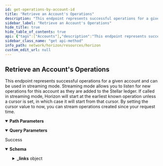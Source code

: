 ```yaml
---
id: get-operations-by-account-id
title: "Retrieve an Account's Operations"
description: "This endpoint represents successful operations for a given account and can be used in streaming mode. Streaming mode allows you to listen for new operations for this account as they are added to the Stellar ledger. If called in streaming mode, Horizon will start at the earliest known operation unless a cursor is set, in which case it will start from that cursor. By setting the cursor value to now, you can stream operations created since your request time."
sidebar_label: "Retrieve an Account's Operations"
hide_title: true
hide_table_of_contents: true
api: {"tags":["Accounts"],"description":"This endpoint represents successful operations for a given account and can be used in streaming mode. Streaming mode allows you to listen for new operations for this account as they are added to the Stellar ledger. If called in streaming mode, Horizon will start at the earliest known operation unless a cursor is set, in which case it will start from that cursor. By setting the cursor value to now, you can stream operations created since your request time.","operationId":"GetOperationsByAccountId","parameters":[{"name":"account_id","in":"path","required":true,"description":"This account’s public key encoded in a base32 string representation.","schema":{"type":"string","example":"GDMQQNJM4UL7QIA66P7R2PZHMQINWZBM77BEBMHLFXD5JEUAHGJ7R4JZ"}},{"name":"cursor","in":"query","required":false,"description":"A number that points to a specific location in a collection of responses and is pulled from the paging_token value of a record.","schema":{"type":"integer","example":6606617478959105}},{"name":"order","in":"query","required":false,"description":"A designation of the order in which records should appear. Options include asc (ascending) or desc (descending). If this argument isn’t set, it defaults to asc.","schema":{"type":"string","enum":["asc","desc"]}},{"name":"limit","in":"query","required":false,"description":"The maximum number of records returned. The limit can range from 1 to 200 - an upper limit that is hardcoded in Horizon for performance reasons. If this argument isn’t designated, it defaults to 10.","schema":{"type":"integer","example":10}},{"name":"include_failed","in":"query","required":false,"description":"Set to true to include failed operations in results. Options include true and false.","schema":{"type":"boolean","enum":[true,false]}},{"name":"join","in":"query","required":false,"description":"Set to transactions to include the transactions which created each of the operations in the response."}],"x-supports-streaming":true,"responses":{"200":{"description":"Success","content":{"application/json":{"schema":{"allOf":[{"type":"object","properties":{"_links":{"type":"object","properties":{"self":{"type":"object","properties":{"href":{"type":"string","format":"link"},"templated":{"type":"boolean"}},"required":["href"],"title":"link"},"next":{"type":"object","properties":{"href":{"type":"string","format":"link"},"templated":{"type":"boolean"}},"required":["href"],"title":"link"},"prev":{"type":"object","properties":{"href":{"type":"string","format":"link"},"templated":{"type":"boolean"}},"required":["href"],"title":"link"}}}},"title":"Links"},{"oneOf":[{"type":"object","properties":{"_links":{"type":"object","properties":{"self":{"type":"object","properties":{"href":{"type":"string","format":"link"},"templated":{"type":"boolean"}},"required":["href"],"title":"link"},"transaction":{"type":"object","properties":{"href":{"type":"string","format":"link"},"templated":{"type":"boolean"}},"required":["href"],"title":"link"},"effects":{"type":"object","properties":{"href":{"type":"string","format":"link"},"templated":{"type":"boolean"}},"required":["href"],"title":"link"},"succeeds":{"type":"object","properties":{"href":{"type":"string","format":"link"},"templated":{"type":"boolean"}},"required":["href"],"title":"link"},"precedes":{"type":"object","properties":{"href":{"type":"string","format":"link"},"templated":{"type":"boolean"}},"required":["href"],"title":"link"}},"required":["self","transaction","effects","succeeds","precedes"]},"id":{"type":"string","title":"id"},"paging_token":{"type":"string"},"transaction_successful":{"type":"boolean"},"source_account":{"type":"string","pattern":"G[A-Z0-9]{55}","title":"address"},"type":{"type":"string","example":"create_account"},"type_i":{"type":"number","example":0},"created_at":{"type":"string"},"transaction_hash":{"type":"string"},"starting_balance":{"type":"string"},"funder":{"type":"string","pattern":"G[A-Z0-9]{55}","title":"address"},"account":{"type":"string","pattern":"G[A-Z0-9]{55}","title":"address"}},"required":["id","paging_token","transaction_successful","source_account","type","type_i","created_at","transaction_hash","starting_balance","funder","account"],"title":"CreateAccount"},{"type":"object","properties":{"_embedded":{"type":"object","properties":{"records":{"type":"array","items":{"type":"object","properties":{"_links":{"type":"object","properties":{"self":{"type":"object","properties":{"href":{"type":"string","format":"link"},"templated":{"type":"boolean"}},"required":["href"],"title":"link"},"transaction":{"type":"object","properties":{"href":{"type":"string","format":"link"},"templated":{"type":"boolean"}},"required":["href"],"title":"link"},"effects":{"type":"object","properties":{"href":{"type":"string","format":"link"},"templated":{"type":"boolean"}},"required":["href"],"title":"link"},"succeeds":{"type":"object","properties":{"href":{"type":"string","format":"link"},"templated":{"type":"boolean"}},"required":["href"],"title":"link"},"precedes":{"type":"object","properties":{"href":{"type":"string","format":"link"},"templated":{"type":"boolean"}},"required":["href"],"title":"link"}},"required":["self","transaction","effects","succeeds","precedes"]},"id":{"type":"string","title":"id"},"paging_token":{"type":"string"},"transaction_successful":{"type":"boolean"},"source_account":{"type":"string","pattern":"G[A-Z0-9]{55}","title":"address"},"type":{"type":"string","example":"payment"},"type_i":{"type":"string"},"created_at":{"type":"string"},"transaction_hash":{"type":"string"},"asset_type":{"type":"string"},"asset_code":{"enum":["native","credit_alphanum4","credit_alphanum12"]},"asset_issuer":{"type":"string","pattern":"G[A-Z0-9]{55}","title":"address"},"from":{"type":"string","pattern":"G[A-Z0-9]{55}","title":"address"},"to":{"type":"string","pattern":"G[A-Z0-9]{55}","title":"address"},"amount":{"type":"string"}},"required":["id","paging_token","transaction_successful","source_account","type","type_i","created_at","transaction_hash","asset_type","from","to","amount"]}}}}},"title":"Payment"},{"type":"object","properties":{"_links":{"type":"object","properties":{"self":{"type":"object","properties":{"href":{"type":"string","format":"link"},"templated":{"type":"boolean"}},"required":["href"],"title":"link"},"transaction":{"type":"object","properties":{"href":{"type":"string","format":"link"},"templated":{"type":"boolean"}},"required":["href"],"title":"link"},"effects":{"type":"object","properties":{"href":{"type":"string","format":"link"},"templated":{"type":"boolean"}},"required":["href"],"title":"link"},"succeeds":{"type":"object","properties":{"href":{"type":"string","format":"link"},"templated":{"type":"boolean"}},"required":["href"],"title":"link"},"precedes":{"type":"object","properties":{"href":{"type":"string","format":"link"},"templated":{"type":"boolean"}},"required":["href"],"title":"link"}},"required":["self","transaction","effects","succeeds","precedes"]},"id":{"type":"string","title":"id"},"paging_token":{"type":"string"},"transaction_successful":{"type":"boolean"},"source_account":{"type":"string","pattern":"G[A-Z0-9]{55}","title":"address"},"type":{"type":"string","example":"path_payment_strict_receive"},"type_i":{"type":"number","example":2},"created_at":{"type":"string"},"transaction_hash":{"type":"string"},"asset_type":{"type":"string","enum":["native","credit_alphanum4","credit_alphanum12"]},"asset_code":{"type":"string"},"asset_issuer":{"type":"string","pattern":"G[A-Z0-9]{55}","title":"address"},"from":{"type":"string","pattern":"G[A-Z0-9]{55}","title":"address"},"to":{"type":"string","pattern":"G[A-Z0-9]{55}","title":"address"},"amount":{"type":"string"},"path":{"type":"array","items":{"type":"object","properties":{"asset_type":{"type":"string","enum":["native","credit_alphanum4","credit_alphanum12"]},"asset_code":{"type":"string"},"asset_issuer":{"type":"string","pattern":"G[A-Z0-9]{55}","title":"address"}}}},"source_amount":{"type":"string"},"destination_min":{"type":"string"},"source_asset_type":{"type":"string"},"source_asset_code":{"type":"string"},"source_asset_issuer":{"type":"string","pattern":"G[A-Z0-9]{55}","title":"address"}},"required":["id","paging_token","transaction_successful","source_account","type","type_i","created_at","transaction_hash","from","to","amount","path","source_amount","destination_min"],"title":"PathPaymentStrictReceive"},{"type":"object","properties":{"_links":{"type":"object","properties":{"self":{"type":"object","properties":{"href":{"type":"string","format":"link"},"templated":{"type":"boolean"}},"required":["href"],"title":"link"},"transaction":{"type":"object","properties":{"href":{"type":"string","format":"link"},"templated":{"type":"boolean"}},"required":["href"],"title":"link"},"effects":{"type":"object","properties":{"href":{"type":"string","format":"link"},"templated":{"type":"boolean"}},"required":["href"],"title":"link"},"succeeds":{"type":"object","properties":{"href":{"type":"string","format":"link"},"templated":{"type":"boolean"}},"required":["href"],"title":"link"},"precedes":{"type":"object","properties":{"href":{"type":"string","format":"link"},"templated":{"type":"boolean"}},"required":["href"],"title":"link"}},"required":["self","transaction","effects","succeeds","precedes"]},"id":{"type":"string","title":"id"},"paging_token":{"type":"string"},"transaction_successful":{"type":"boolean"},"source_account":{"type":"string","pattern":"G[A-Z0-9]{55}","title":"address"},"type":{"type":"string","example":"path_payment_strict_send"},"type_i":{"type":"number","example":13},"created_at":{"type":"string"},"transaction_hash":{"type":"string"},"asset_type":{"type":"string","enum":["native","credit_alphanum4","credit_alphanum12"]},"asset_code":{"type":"string"},"asset_issuer":{"type":"string","pattern":"G[A-Z0-9]{55}","title":"address"},"from":{"type":"string","pattern":"G[A-Z0-9]{55}","title":"address"},"to":{"type":"string","pattern":"G[A-Z0-9]{55}","title":"address"},"amount":{"type":"string"},"path":{"type":"array","items":{"type":"object","properties":{"asset_type":{"type":"string","enum":["native","credit_alphanum4","credit_alphanum12"]},"asset_code":{"type":"string"},"asset_issuer":{"type":"string","pattern":"G[A-Z0-9]{55}","title":"address"}}}},"source_amount":{"type":"string"},"source_max":{"type":"string"},"source_asset_type":{"type":"string"},"source_asset_code":{"type":"string"},"source_asset_issuer":{"type":"string","pattern":"G[A-Z0-9]{55}","title":"address"}},"required":["id","paging_token","transaction_successful","source_account","type","type_i","created_at","transaction_hash","from","to","amount","path","source_amount","source_asset_type"],"title":"PathPaymentStrictSend"},{"type":"object","properties":{"_links":{"type":"object","properties":{"self":{"type":"object","properties":{"href":{"type":"string","format":"link"},"templated":{"type":"boolean"}},"required":["href"],"title":"link"},"transaction":{"type":"object","properties":{"href":{"type":"string","format":"link"},"templated":{"type":"boolean"}},"required":["href"],"title":"link"},"effects":{"type":"object","properties":{"href":{"type":"string","format":"link"},"templated":{"type":"boolean"}},"required":["href"],"title":"link"},"succeeds":{"type":"object","properties":{"href":{"type":"string","format":"link"},"templated":{"type":"boolean"}},"required":["href"],"title":"link"},"precedes":{"type":"object","properties":{"href":{"type":"string","format":"link"},"templated":{"type":"boolean"}},"required":["href"],"title":"link"}},"required":["self","transaction","effects","succeeds","precedes"]},"id":{"type":"string","title":"id"},"paging_token":{"type":"string"},"transaction_successful":{"type":"boolean"},"source_account":{"type":"string","pattern":"G[A-Z0-9]{55}","title":"address"},"type":{"type":"string","example":"account_merge"},"type_i":{"type":"number","example":8},"created_at":{"type":"string"},"transaction_hash":{"type":"string"},"account":{"type":"string","pattern":"G[A-Z0-9]{55}","title":"address"},"into":{"type":"string","pattern":"G[A-Z0-9]{55}","title":"address"}},"required":["id","paging_token","transaction_successful","source_account","type","type_i","created_at","transaction_hash","account","into"],"title":"AccountMerge"}]}]},"examples":{"RetrieveAnAccountsOperations":{"value":{"_links":{"self":{"href":"https://horizon.stellar.org/accounts/GAYOLLLUIZE4DZMBB2ZBKGBUBZLIOYU6XFLW37GBP2VZD3ABNXCW4BVA/operations?cursor=&limit=10&order=asc"},"next":{"href":"https://horizon.stellar.org/accounts/GAYOLLLUIZE4DZMBB2ZBKGBUBZLIOYU6XFLW37GBP2VZD3ABNXCW4BVA/operations?cursor=120194466505179137&limit=10&order=asc"},"prev":{"href":"https://horizon.stellar.org/accounts/GAYOLLLUIZE4DZMBB2ZBKGBUBZLIOYU6XFLW37GBP2VZD3ABNXCW4BVA/operations?cursor=120192344791343105&limit=10&order=desc"}},"_embedded":{"records":[{"_links":{"self":{"href":"https://horizon.stellar.org/operations/120192344791343105"},"transaction":{"href":"https://horizon.stellar.org/transactions/ef0fe04ac3c7de7228ca2598886059868ad05c224a041e8b2d9ee2a8a9dd6894"},"effects":{"href":"https://horizon.stellar.org/operations/120192344791343105/effects"},"succeeds":{"href":"https://horizon.stellar.org/effects?order=desc&cursor=120192344791343105"},"precedes":{"href":"https://horizon.stellar.org/effects?order=asc&cursor=120192344791343105"}},"id":"120192344791343105","paging_token":"120192344791343105","transaction_successful":true,"source_account":"GBVFTZL5HIPT4PFQVTZVIWR77V7LWYCXU4CLYWWHHOEXB64XPG5LDMTU","type":"create_account","type_i":0,"created_at":"2020-01-29T19:43:59Z","transaction_hash":"ef0fe04ac3c7de7228ca2598886059868ad05c224a041e8b2d9ee2a8a9dd6894","starting_balance":"2.0000000","funder":"GBVFTZL5HIPT4PFQVTZVIWR77V7LWYCXU4CLYWWHHOEXB64XPG5LDMTU","account":"GAYOLLLUIZE4DZMBB2ZBKGBUBZLIOYU6XFLW37GBP2VZD3ABNXCW4BVA"},{"_links":{"self":{"href":"https://horizon.stellar.org/operations/120192370561220609"},"transaction":{"href":"https://horizon.stellar.org/transactions/c1cb850f413e4038c4120bd9badc07bb8ef85a46649a4d5c9c16e578a2d30589"},"effects":{"href":"https://horizon.stellar.org/operations/120192370561220609/effects"},"succeeds":{"href":"https://horizon.stellar.org/effects?order=desc&cursor=120192370561220609"},"precedes":{"href":"https://horizon.stellar.org/effects?order=asc&cursor=120192370561220609"}},"id":"120192370561220609","paging_token":"120192370561220609","transaction_successful":true,"source_account":"GBVFTZL5HIPT4PFQVTZVIWR77V7LWYCXU4CLYWWHHOEXB64XPG5LDMTU","type":"payment","type_i":1,"created_at":"2020-01-29T19:44:36Z","transaction_hash":"c1cb850f413e4038c4120bd9badc07bb8ef85a46649a4d5c9c16e578a2d30589","asset_type":"native","from":"GBVFTZL5HIPT4PFQVTZVIWR77V7LWYCXU4CLYWWHHOEXB64XPG5LDMTU","to":"GAYOLLLUIZE4DZMBB2ZBKGBUBZLIOYU6XFLW37GBP2VZD3ABNXCW4BVA","amount":"200.0000000"},{"_links":{"self":{"href":"https://horizon.stellar.org/operations/120192452165550081"},"transaction":{"href":"https://horizon.stellar.org/transactions/0e6bc30f2b2f50ca0ecedef5a527309c74964e7daa6018976cd2c686c5df4be3"},"effects":{"href":"https://horizon.stellar.org/operations/120192452165550081/effects"},"succeeds":{"href":"https://horizon.stellar.org/effects?order=desc&cursor=120192452165550081"},"precedes":{"href":"https://horizon.stellar.org/effects?order=asc&cursor=120192452165550081"}},"id":"120192452165550081","paging_token":"120192452165550081","transaction_successful":true,"source_account":"GAYOLLLUIZE4DZMBB2ZBKGBUBZLIOYU6XFLW37GBP2VZD3ABNXCW4BVA","type":"change_trust","type_i":6,"created_at":"2020-01-29T19:46:20Z","transaction_hash":"0e6bc30f2b2f50ca0ecedef5a527309c74964e7daa6018976cd2c686c5df4be3","asset_type":"credit_alphanum4","asset_code":"USD","asset_issuer":"GDUKMGUGDZQK6YHYA5Z6AY2G4XDSZPSZ3SW5UN3ARVMO6QSRDWP5YLEX","limit":"922337203685.4775807","trustee":"GDUKMGUGDZQK6YHYA5Z6AY2G4XDSZPSZ3SW5UN3ARVMO6QSRDWP5YLEX","trustor":"GAYOLLLUIZE4DZMBB2ZBKGBUBZLIOYU6XFLW37GBP2VZD3ABNXCW4BVA"},{"_links":{"self":{"href":"https://horizon.stellar.org/operations/120192477935251457"},"transaction":{"href":"https://horizon.stellar.org/transactions/ec4116595bdfa8c1039c40af425e497c91fcf387c2a2a0cfa1f3bf64733f1f23"},"effects":{"href":"https://horizon.stellar.org/operations/120192477935251457/effects"},"succeeds":{"href":"https://horizon.stellar.org/effects?order=desc&cursor=120192477935251457"},"precedes":{"href":"https://horizon.stellar.org/effects?order=asc&cursor=120192477935251457"}},"id":"120192477935251457","paging_token":"120192477935251457","transaction_successful":true,"source_account":"GAYOLLLUIZE4DZMBB2ZBKGBUBZLIOYU6XFLW37GBP2VZD3ABNXCW4BVA","type":"change_trust","type_i":6,"created_at":"2020-01-29T19:46:55Z","transaction_hash":"ec4116595bdfa8c1039c40af425e497c91fcf387c2a2a0cfa1f3bf64733f1f23","asset_type":"credit_alphanum4","asset_code":"NGNT","asset_issuer":"GAWODAROMJ33V5YDFY3NPYTHVYQG7MJXVJ2ND3AOGIHYRWINES6ACCPD","limit":"922337203685.4775807","trustee":"GAWODAROMJ33V5YDFY3NPYTHVYQG7MJXVJ2ND3AOGIHYRWINES6ACCPD","trustor":"GAYOLLLUIZE4DZMBB2ZBKGBUBZLIOYU6XFLW37GBP2VZD3ABNXCW4BVA"},{"_links":{"self":{"href":"https://horizon.stellar.org/operations/120192490820268033"},"transaction":{"href":"https://horizon.stellar.org/transactions/81f2b857cb47d7c63ca12e2ec3466f6f17b4990bf492ef752c9c6d2035ca11ff"},"effects":{"href":"https://horizon.stellar.org/operations/120192490820268033/effects"},"succeeds":{"href":"https://horizon.stellar.org/effects?order=desc&cursor=120192490820268033"},"precedes":{"href":"https://horizon.stellar.org/effects?order=asc&cursor=120192490820268033"}},"id":"120192490820268033","paging_token":"120192490820268033","transaction_successful":true,"source_account":"GAYOLLLUIZE4DZMBB2ZBKGBUBZLIOYU6XFLW37GBP2VZD3ABNXCW4BVA","type":"change_trust","type_i":6,"created_at":"2020-01-29T19:47:11Z","transaction_hash":"81f2b857cb47d7c63ca12e2ec3466f6f17b4990bf492ef752c9c6d2035ca11ff","asset_type":"credit_alphanum4","asset_code":"EURT","asset_issuer":"GAP5LETOV6YIE62YAM56STDANPRDO7ZFDBGSNHJQIYGGKSMOZAHOOS2S","limit":"922337203685.4775807","trustee":"GAP5LETOV6YIE62YAM56STDANPRDO7ZFDBGSNHJQIYGGKSMOZAHOOS2S","trustor":"GAYOLLLUIZE4DZMBB2ZBKGBUBZLIOYU6XFLW37GBP2VZD3ABNXCW4BVA"},{"_links":{"self":{"href":"https://horizon.stellar.org/operations/120192499410071553"},"transaction":{"href":"https://horizon.stellar.org/transactions/34b28df891c6a09968a2f0a6b410300b08b09c5f58cd12fe64fda59d29688f6e"},"effects":{"href":"https://horizon.stellar.org/operations/120192499410071553/effects"},"succeeds":{"href":"https://horizon.stellar.org/effects?order=desc&cursor=120192499410071553"},"precedes":{"href":"https://horizon.stellar.org/effects?order=asc&cursor=120192499410071553"}},"id":"120192499410071553","paging_token":"120192499410071553","transaction_successful":true,"source_account":"GAYOLLLUIZE4DZMBB2ZBKGBUBZLIOYU6XFLW37GBP2VZD3ABNXCW4BVA","type":"change_trust","type_i":6,"created_at":"2020-01-29T19:47:22Z","transaction_hash":"34b28df891c6a09968a2f0a6b410300b08b09c5f58cd12fe64fda59d29688f6e","asset_type":"credit_alphanum4","asset_code":"BB1","asset_issuer":"GD5J6HLF5666X4AZLTFTXLY46J5SW7EXRKBLEYPJP33S33MXZGV6CWFN","limit":"922337203685.4775807","trustee":"GD5J6HLF5666X4AZLTFTXLY46J5SW7EXRKBLEYPJP33S33MXZGV6CWFN","trustor":"GAYOLLLUIZE4DZMBB2ZBKGBUBZLIOYU6XFLW37GBP2VZD3ABNXCW4BVA"},{"_links":{"self":{"href":"https://horizon.stellar.org/operations/120192508000047105"},"transaction":{"href":"https://horizon.stellar.org/transactions/12a8e8f11a697ee06a092eb0700c2b713fe07d29ffab190988d5bb248caf1917"},"effects":{"href":"https://horizon.stellar.org/operations/120192508000047105/effects"},"succeeds":{"href":"https://horizon.stellar.org/effects?order=desc&cursor=120192508000047105"},"precedes":{"href":"https://horizon.stellar.org/effects?order=asc&cursor=120192508000047105"}},"id":"120192508000047105","paging_token":"120192508000047105","transaction_successful":true,"source_account":"GAYOLLLUIZE4DZMBB2ZBKGBUBZLIOYU6XFLW37GBP2VZD3ABNXCW4BVA","type":"change_trust","type_i":6,"created_at":"2020-01-29T19:47:33Z","transaction_hash":"12a8e8f11a697ee06a092eb0700c2b713fe07d29ffab190988d5bb248caf1917","asset_type":"credit_alphanum4","asset_code":"CNY","asset_issuer":"GAREELUB43IRHWEASCFBLKHURCGMHE5IF6XSE7EXDLACYHGRHM43RFOX","limit":"922337203685.4775807","trustee":"GAREELUB43IRHWEASCFBLKHURCGMHE5IF6XSE7EXDLACYHGRHM43RFOX","trustor":"GAYOLLLUIZE4DZMBB2ZBKGBUBZLIOYU6XFLW37GBP2VZD3ABNXCW4BVA"},{"_links":{"self":{"href":"https://horizon.stellar.org/operations/120192542359883777"},"transaction":{"href":"https://horizon.stellar.org/transactions/36b9c9aa3c4a22a1e8274f69b1bbfdd5764e55b80804a8d9c6b35c14e4147580"},"effects":{"href":"https://horizon.stellar.org/operations/120192542359883777/effects"},"succeeds":{"href":"https://horizon.stellar.org/effects?order=desc&cursor=120192542359883777"},"precedes":{"href":"https://horizon.stellar.org/effects?order=asc&cursor=120192542359883777"}},"id":"120192542359883777","paging_token":"120192542359883777","transaction_successful":true,"source_account":"GAYOLLLUIZE4DZMBB2ZBKGBUBZLIOYU6XFLW37GBP2VZD3ABNXCW4BVA","type":"manage_buy_offer","type_i":12,"created_at":"2020-01-29T19:48:16Z","transaction_hash":"36b9c9aa3c4a22a1e8274f69b1bbfdd5764e55b80804a8d9c6b35c14e4147580","amount":"3.0000000","price":"18.1088911","price_r":{"n":181088911,"d":10000000},"buying_asset_type":"credit_alphanum4","buying_asset_code":"EURT","buying_asset_issuer":"GAP5LETOV6YIE62YAM56STDANPRDO7ZFDBGSNHJQIYGGKSMOZAHOOS2S","selling_asset_type":"native","offer_id":"0"},{"_links":{"self":{"href":"https://horizon.stellar.org/operations/120192568129794049"},"transaction":{"href":"https://horizon.stellar.org/transactions/f0362887d2b9b853e7b464b174adfceb4c73ffb6a45e10b7cb3bff9cfa808340"},"effects":{"href":"https://horizon.stellar.org/operations/120192568129794049/effects"},"succeeds":{"href":"https://horizon.stellar.org/effects?order=desc&cursor=120192568129794049"},"precedes":{"href":"https://horizon.stellar.org/effects?order=asc&cursor=120192568129794049"}},"id":"120192568129794049","paging_token":"120192568129794049","transaction_successful":true,"source_account":"GAYOLLLUIZE4DZMBB2ZBKGBUBZLIOYU6XFLW37GBP2VZD3ABNXCW4BVA","type":"manage_buy_offer","type_i":12,"created_at":"2020-01-29T19:48:54Z","transaction_hash":"f0362887d2b9b853e7b464b174adfceb4c73ffb6a45e10b7cb3bff9cfa808340","amount":"200.0000000","price":"0.0459893","price_r":{"n":459893,"d":10000000},"buying_asset_type":"credit_alphanum4","buying_asset_code":"NGNT","buying_asset_issuer":"GAWODAROMJ33V5YDFY3NPYTHVYQG7MJXVJ2ND3AOGIHYRWINES6ACCPD","selling_asset_type":"native","offer_id":"0"},{"_links":{"self":{"href":"https://horizon.stellar.org/operations/120194466505179137"},"transaction":{"href":"https://horizon.stellar.org/transactions/a470f40ba0c1fd17cb957e0b438bd873b110ffb808b8133a5144cea3f5a66d0d"},"effects":{"href":"https://horizon.stellar.org/operations/120194466505179137/effects"},"succeeds":{"href":"https://horizon.stellar.org/effects?order=desc&cursor=120194466505179137"},"precedes":{"href":"https://horizon.stellar.org/effects?order=asc&cursor=120194466505179137"}},"id":"120194466505179137","paging_token":"120194466505179137","transaction_successful":true,"source_account":"GAYOLLLUIZE4DZMBB2ZBKGBUBZLIOYU6XFLW37GBP2VZD3ABNXCW4BVA","type":"change_trust","type_i":6,"created_at":"2020-01-29T20:31:28Z","transaction_hash":"a470f40ba0c1fd17cb957e0b438bd873b110ffb808b8133a5144cea3f5a66d0d","asset_type":"credit_alphanum4","asset_code":"CNY","asset_issuer":"GAREELUB43IRHWEASCFBLKHURCGMHE5IF6XSE7EXDLACYHGRHM43RFOX","limit":"0.0000000","trustee":"GAREELUB43IRHWEASCFBLKHURCGMHE5IF6XSE7EXDLACYHGRHM43RFOX","trustor":"GAYOLLLUIZE4DZMBB2ZBKGBUBZLIOYU6XFLW37GBP2VZD3ABNXCW4BVA"}]}}}}}}}},"extensions":[{"key":"x-supports-streaming","value":true}],"method":"get","path":"/accounts/{account_id}/operations","servers":[{"url":"https://horizon.stellar.org","description":"The main network"},{"url":"https://horizon-testnet.stellar.org","description":"The test network"}],"info":{"title":"Horizon","version":"0.0.1"},"postman":{"name":"Retrieve an Account's Operations","description":{"content":"This endpoint represents successful operations for a given account and can be used in streaming mode. Streaming mode allows you to listen for new operations for this account as they are added to the Stellar ledger. If called in streaming mode, Horizon will start at the earliest known operation unless a cursor is set, in which case it will start from that cursor. By setting the cursor value to now, you can stream operations created since your request time.","type":"text/plain"},"url":{"path":["accounts",":account_id","operations"],"host":["{{baseUrl}}"],"query":[{"disabled":false,"description":{"content":"A number that points to a specific location in a collection of responses and is pulled from the paging_token value of a record.","type":"text/plain"},"key":"cursor","value":""},{"disabled":false,"description":{"content":"A designation of the order in which records should appear. Options include asc (ascending) or desc (descending). If this argument isn’t set, it defaults to asc.","type":"text/plain"},"key":"order","value":""},{"disabled":false,"description":{"content":"The maximum number of records returned. The limit can range from 1 to 200 - an upper limit that is hardcoded in Horizon for performance reasons. If this argument isn’t designated, it defaults to 10.","type":"text/plain"},"key":"limit","value":""},{"disabled":false,"description":{"content":"Set to true to include failed operations in results. Options include true and false.","type":"text/plain"},"key":"include_failed","value":""},{"description":{"content":"Set to transactions to include the transactions which created each of the operations in the response.","type":"text/plain"},"key":"join","value":""}],"variable":[{"disabled":false,"description":{"content":"(Required) This account’s public key encoded in a base32 string representation.","type":"text/plain"},"type":"any","value":"","key":"account_id"}]},"header":[{"key":"Accept","value":"application/json"}],"method":"GET"}}
sidebar_class_name: "get api-method"
info_path: network/horizon/resources/horizon
custom_edit_url: null
---
```



## Retrieve an Account's Operations



This endpoint represents successful operations for a given account and can be used in streaming mode. Streaming mode allows you to listen for new operations for this account as they are added to the Stellar ledger. If called in streaming mode, Horizon will start at the earliest known operation unless a cursor is set, in which case it will start from that cursor. By setting the cursor value to now, you can stream operations created since your request time.

<details style={{"marginBottom":"1rem"}} data-collapsed={false} open={true}><summary style={{}}><strong>Path Parameters</strong></summary><div><ul><ParamsItem className={"paramsItem"} param={{"name":"account_id","in":"path","required":true,"description":"This account’s public key encoded in a base32 string representation.","schema":{"type":"string","example":"GDMQQNJM4UL7QIA66P7R2PZHMQINWZBM77BEBMHLFXD5JEUAHGJ7R4JZ"}}}></ParamsItem></ul></div></details><details style={{"marginBottom":"1rem"}} data-collapsed={false} open={true}><summary style={{}}><strong>Query Parameters</strong></summary><div><ul><ParamsItem className={"paramsItem"} param={{"name":"cursor","in":"query","required":false,"description":"A number that points to a specific location in a collection of responses and is pulled from the paging_token value of a record.","schema":{"type":"integer","example":6606617478959105}}}></ParamsItem><ParamsItem className={"paramsItem"} param={{"name":"order","in":"query","required":false,"description":"A designation of the order in which records should appear. Options include asc (ascending) or desc (descending). If this argument isn’t set, it defaults to asc.","schema":{"type":"string","enum":["asc","desc"]}}}></ParamsItem><ParamsItem className={"paramsItem"} param={{"name":"limit","in":"query","required":false,"description":"The maximum number of records returned. The limit can range from 1 to 200 - an upper limit that is hardcoded in Horizon for performance reasons. If this argument isn’t designated, it defaults to 10.","schema":{"type":"integer","example":10}}}></ParamsItem><ParamsItem className={"paramsItem"} param={{"name":"include_failed","in":"query","required":false,"description":"Set to true to include failed operations in results. Options include true and false.","schema":{"type":"boolean","enum":[true,false]}}}></ParamsItem><ParamsItem className={"paramsItem"} param={{"name":"join","in":"query","required":false,"description":"Set to transactions to include the transactions which created each of the operations in the response."}}></ParamsItem></ul></div></details><div><ApiTabs><TabItem label={"200"} value={"200"}><div>

Success

</div><div><MimeTabs schemaType={"response"}><TabItem label={"application/json"} value={"application/json"}><SchemaTabs><TabItem label={"Schema"} value={"Schema"}><details style={{}} data-collapsed={false} open={true}><summary style={{"textAlign":"left"}}><strong>Schema</strong></summary><div style={{"textAlign":"left","marginLeft":"1rem"}}></div><ul style={{"marginLeft":"1rem"}}><SchemaItem collapsible={true} className={"schemaItem"}><details style={{}}><summary style={{}}><strong>_links</strong><span style={{"opacity":"0.6"}}> object</span></summary><div style={{"marginLeft":"1rem"}}><SchemaItem collapsible={true} className={"schemaItem"}><details style={{}}><summary style={{}}><strong>self</strong><span style={{"opacity":"0.6"}}> object</span></summary><div style={{"marginLeft":"1rem"}}><SchemaItem collapsible={false} name={"href"} required={true} schemaName={"link"} qualifierMessage={undefined} schema={{"type":"string","format":"link"}}></SchemaItem><SchemaItem collapsible={false} name={"templated"} required={false} schemaName={"boolean"} qualifierMessage={undefined} schema={{"type":"boolean"}}></SchemaItem></div></details></SchemaItem><SchemaItem collapsible={true} className={"schemaItem"}><details style={{}}><summary style={{}}><strong>next</strong><span style={{"opacity":"0.6"}}> object</span></summary><div style={{"marginLeft":"1rem"}}><SchemaItem collapsible={false} name={"href"} required={true} schemaName={"link"} qualifierMessage={undefined} schema={{"type":"string","format":"link"}}></SchemaItem><SchemaItem collapsible={false} name={"templated"} required={false} schemaName={"boolean"} qualifierMessage={undefined} schema={{"type":"boolean"}}></SchemaItem></div></details></SchemaItem><SchemaItem collapsible={true} className={"schemaItem"}><details style={{}}><summary style={{}}><strong>prev</strong><span style={{"opacity":"0.6"}}> object</span></summary><div style={{"marginLeft":"1rem"}}><SchemaItem collapsible={false} name={"href"} required={true} schemaName={"link"} qualifierMessage={undefined} schema={{"type":"string","format":"link"}}></SchemaItem><SchemaItem collapsible={false} name={"templated"} required={false} schemaName={"boolean"} qualifierMessage={undefined} schema={{"type":"boolean"}}></SchemaItem></div></details></SchemaItem></div></details></SchemaItem></ul></details></TabItem><TabItem label={"Example (from schema)"} value={"Example (from schema)"}><ResponseSamples responseExample={"{\n  \"_links\": {\n    \"self\": {\n      \"href\": \"string\",\n      \"templated\": true\n    },\n    \"next\": {\n      \"href\": \"string\",\n      \"templated\": true\n    },\n    \"prev\": {\n      \"href\": \"string\",\n      \"templated\": true\n    },\n    \"transaction\": {\n      \"href\": \"string\",\n      \"templated\": true\n    },\n    \"effects\": {\n      \"href\": \"string\",\n      \"templated\": true\n    },\n    \"succeeds\": {\n      \"href\": \"string\",\n      \"templated\": true\n    },\n    \"precedes\": {\n      \"href\": \"string\",\n      \"templated\": true\n    }\n  },\n  \"id\": \"string\",\n  \"paging_token\": \"string\",\n  \"transaction_successful\": true,\n  \"source_account\": \"string\",\n  \"type\": \"create_account\",\n  \"type_i\": 0,\n  \"created_at\": \"string\",\n  \"transaction_hash\": \"string\",\n  \"starting_balance\": \"string\",\n  \"funder\": \"string\",\n  \"account\": \"string\"\n}"} language={"json"}></ResponseSamples></TabItem><TabItem label={"RetrieveAnAccountsOperations"} value={"RetrieveAnAccountsOperations"}><ResponseSamples responseExample={"{\n  \"_links\": {\n    \"self\": {\n      \"href\": \"https://horizon.stellar.org/accounts/GAYOLLLUIZE4DZMBB2ZBKGBUBZLIOYU6XFLW37GBP2VZD3ABNXCW4BVA/operations?cursor=&limit=10&order=asc\"\n    },\n    \"next\": {\n      \"href\": \"https://horizon.stellar.org/accounts/GAYOLLLUIZE4DZMBB2ZBKGBUBZLIOYU6XFLW37GBP2VZD3ABNXCW4BVA/operations?cursor=120194466505179137&limit=10&order=asc\"\n    },\n    \"prev\": {\n      \"href\": \"https://horizon.stellar.org/accounts/GAYOLLLUIZE4DZMBB2ZBKGBUBZLIOYU6XFLW37GBP2VZD3ABNXCW4BVA/operations?cursor=120192344791343105&limit=10&order=desc\"\n    }\n  },\n  \"_embedded\": {\n    \"records\": [\n      {\n        \"_links\": {\n          \"self\": {\n            \"href\": \"https://horizon.stellar.org/operations/120192344791343105\"\n          },\n          \"transaction\": {\n            \"href\": \"https://horizon.stellar.org/transactions/ef0fe04ac3c7de7228ca2598886059868ad05c224a041e8b2d9ee2a8a9dd6894\"\n          },\n          \"effects\": {\n            \"href\": \"https://horizon.stellar.org/operations/120192344791343105/effects\"\n          },\n          \"succeeds\": {\n            \"href\": \"https://horizon.stellar.org/effects?order=desc&cursor=120192344791343105\"\n          },\n          \"precedes\": {\n            \"href\": \"https://horizon.stellar.org/effects?order=asc&cursor=120192344791343105\"\n          }\n        },\n        \"id\": \"120192344791343105\",\n        \"paging_token\": \"120192344791343105\",\n        \"transaction_successful\": true,\n        \"source_account\": \"GBVFTZL5HIPT4PFQVTZVIWR77V7LWYCXU4CLYWWHHOEXB64XPG5LDMTU\",\n        \"type\": \"create_account\",\n        \"type_i\": 0,\n        \"created_at\": \"2020-01-29T19:43:59Z\",\n        \"transaction_hash\": \"ef0fe04ac3c7de7228ca2598886059868ad05c224a041e8b2d9ee2a8a9dd6894\",\n        \"starting_balance\": \"2.0000000\",\n        \"funder\": \"GBVFTZL5HIPT4PFQVTZVIWR77V7LWYCXU4CLYWWHHOEXB64XPG5LDMTU\",\n        \"account\": \"GAYOLLLUIZE4DZMBB2ZBKGBUBZLIOYU6XFLW37GBP2VZD3ABNXCW4BVA\"\n      },\n      {\n        \"_links\": {\n          \"self\": {\n            \"href\": \"https://horizon.stellar.org/operations/120192370561220609\"\n          },\n          \"transaction\": {\n            \"href\": \"https://horizon.stellar.org/transactions/c1cb850f413e4038c4120bd9badc07bb8ef85a46649a4d5c9c16e578a2d30589\"\n          },\n          \"effects\": {\n            \"href\": \"https://horizon.stellar.org/operations/120192370561220609/effects\"\n          },\n          \"succeeds\": {\n            \"href\": \"https://horizon.stellar.org/effects?order=desc&cursor=120192370561220609\"\n          },\n          \"precedes\": {\n            \"href\": \"https://horizon.stellar.org/effects?order=asc&cursor=120192370561220609\"\n          }\n        },\n        \"id\": \"120192370561220609\",\n        \"paging_token\": \"120192370561220609\",\n        \"transaction_successful\": true,\n        \"source_account\": \"GBVFTZL5HIPT4PFQVTZVIWR77V7LWYCXU4CLYWWHHOEXB64XPG5LDMTU\",\n        \"type\": \"payment\",\n        \"type_i\": 1,\n        \"created_at\": \"2020-01-29T19:44:36Z\",\n        \"transaction_hash\": \"c1cb850f413e4038c4120bd9badc07bb8ef85a46649a4d5c9c16e578a2d30589\",\n        \"asset_type\": \"native\",\n        \"from\": \"GBVFTZL5HIPT4PFQVTZVIWR77V7LWYCXU4CLYWWHHOEXB64XPG5LDMTU\",\n        \"to\": \"GAYOLLLUIZE4DZMBB2ZBKGBUBZLIOYU6XFLW37GBP2VZD3ABNXCW4BVA\",\n        \"amount\": \"200.0000000\"\n      },\n      {\n        \"_links\": {\n          \"self\": {\n            \"href\": \"https://horizon.stellar.org/operations/120192452165550081\"\n          },\n          \"transaction\": {\n            \"href\": \"https://horizon.stellar.org/transactions/0e6bc30f2b2f50ca0ecedef5a527309c74964e7daa6018976cd2c686c5df4be3\"\n          },\n          \"effects\": {\n            \"href\": \"https://horizon.stellar.org/operations/120192452165550081/effects\"\n          },\n          \"succeeds\": {\n            \"href\": \"https://horizon.stellar.org/effects?order=desc&cursor=120192452165550081\"\n          },\n          \"precedes\": {\n            \"href\": \"https://horizon.stellar.org/effects?order=asc&cursor=120192452165550081\"\n          }\n        },\n        \"id\": \"120192452165550081\",\n        \"paging_token\": \"120192452165550081\",\n        \"transaction_successful\": true,\n        \"source_account\": \"GAYOLLLUIZE4DZMBB2ZBKGBUBZLIOYU6XFLW37GBP2VZD3ABNXCW4BVA\",\n        \"type\": \"change_trust\",\n        \"type_i\": 6,\n        \"created_at\": \"2020-01-29T19:46:20Z\",\n        \"transaction_hash\": \"0e6bc30f2b2f50ca0ecedef5a527309c74964e7daa6018976cd2c686c5df4be3\",\n        \"asset_type\": \"credit_alphanum4\",\n        \"asset_code\": \"USD\",\n        \"asset_issuer\": \"GDUKMGUGDZQK6YHYA5Z6AY2G4XDSZPSZ3SW5UN3ARVMO6QSRDWP5YLEX\",\n        \"limit\": \"922337203685.4775807\",\n        \"trustee\": \"GDUKMGUGDZQK6YHYA5Z6AY2G4XDSZPSZ3SW5UN3ARVMO6QSRDWP5YLEX\",\n        \"trustor\": \"GAYOLLLUIZE4DZMBB2ZBKGBUBZLIOYU6XFLW37GBP2VZD3ABNXCW4BVA\"\n      },\n      {\n        \"_links\": {\n          \"self\": {\n            \"href\": \"https://horizon.stellar.org/operations/120192477935251457\"\n          },\n          \"transaction\": {\n            \"href\": \"https://horizon.stellar.org/transactions/ec4116595bdfa8c1039c40af425e497c91fcf387c2a2a0cfa1f3bf64733f1f23\"\n          },\n          \"effects\": {\n            \"href\": \"https://horizon.stellar.org/operations/120192477935251457/effects\"\n          },\n          \"succeeds\": {\n            \"href\": \"https://horizon.stellar.org/effects?order=desc&cursor=120192477935251457\"\n          },\n          \"precedes\": {\n            \"href\": \"https://horizon.stellar.org/effects?order=asc&cursor=120192477935251457\"\n          }\n        },\n        \"id\": \"120192477935251457\",\n        \"paging_token\": \"120192477935251457\",\n        \"transaction_successful\": true,\n        \"source_account\": \"GAYOLLLUIZE4DZMBB2ZBKGBUBZLIOYU6XFLW37GBP2VZD3ABNXCW4BVA\",\n        \"type\": \"change_trust\",\n        \"type_i\": 6,\n        \"created_at\": \"2020-01-29T19:46:55Z\",\n        \"transaction_hash\": \"ec4116595bdfa8c1039c40af425e497c91fcf387c2a2a0cfa1f3bf64733f1f23\",\n        \"asset_type\": \"credit_alphanum4\",\n        \"asset_code\": \"NGNT\",\n        \"asset_issuer\": \"GAWODAROMJ33V5YDFY3NPYTHVYQG7MJXVJ2ND3AOGIHYRWINES6ACCPD\",\n        \"limit\": \"922337203685.4775807\",\n        \"trustee\": \"GAWODAROMJ33V5YDFY3NPYTHVYQG7MJXVJ2ND3AOGIHYRWINES6ACCPD\",\n        \"trustor\": \"GAYOLLLUIZE4DZMBB2ZBKGBUBZLIOYU6XFLW37GBP2VZD3ABNXCW4BVA\"\n      },\n      {\n        \"_links\": {\n          \"self\": {\n            \"href\": \"https://horizon.stellar.org/operations/120192490820268033\"\n          },\n          \"transaction\": {\n            \"href\": \"https://horizon.stellar.org/transactions/81f2b857cb47d7c63ca12e2ec3466f6f17b4990bf492ef752c9c6d2035ca11ff\"\n          },\n          \"effects\": {\n            \"href\": \"https://horizon.stellar.org/operations/120192490820268033/effects\"\n          },\n          \"succeeds\": {\n            \"href\": \"https://horizon.stellar.org/effects?order=desc&cursor=120192490820268033\"\n          },\n          \"precedes\": {\n            \"href\": \"https://horizon.stellar.org/effects?order=asc&cursor=120192490820268033\"\n          }\n        },\n        \"id\": \"120192490820268033\",\n        \"paging_token\": \"120192490820268033\",\n        \"transaction_successful\": true,\n        \"source_account\": \"GAYOLLLUIZE4DZMBB2ZBKGBUBZLIOYU6XFLW37GBP2VZD3ABNXCW4BVA\",\n        \"type\": \"change_trust\",\n        \"type_i\": 6,\n        \"created_at\": \"2020-01-29T19:47:11Z\",\n        \"transaction_hash\": \"81f2b857cb47d7c63ca12e2ec3466f6f17b4990bf492ef752c9c6d2035ca11ff\",\n        \"asset_type\": \"credit_alphanum4\",\n        \"asset_code\": \"EURT\",\n        \"asset_issuer\": \"GAP5LETOV6YIE62YAM56STDANPRDO7ZFDBGSNHJQIYGGKSMOZAHOOS2S\",\n        \"limit\": \"922337203685.4775807\",\n        \"trustee\": \"GAP5LETOV6YIE62YAM56STDANPRDO7ZFDBGSNHJQIYGGKSMOZAHOOS2S\",\n        \"trustor\": \"GAYOLLLUIZE4DZMBB2ZBKGBUBZLIOYU6XFLW37GBP2VZD3ABNXCW4BVA\"\n      },\n      {\n        \"_links\": {\n          \"self\": {\n            \"href\": \"https://horizon.stellar.org/operations/120192499410071553\"\n          },\n          \"transaction\": {\n            \"href\": \"https://horizon.stellar.org/transactions/34b28df891c6a09968a2f0a6b410300b08b09c5f58cd12fe64fda59d29688f6e\"\n          },\n          \"effects\": {\n            \"href\": \"https://horizon.stellar.org/operations/120192499410071553/effects\"\n          },\n          \"succeeds\": {\n            \"href\": \"https://horizon.stellar.org/effects?order=desc&cursor=120192499410071553\"\n          },\n          \"precedes\": {\n            \"href\": \"https://horizon.stellar.org/effects?order=asc&cursor=120192499410071553\"\n          }\n        },\n        \"id\": \"120192499410071553\",\n        \"paging_token\": \"120192499410071553\",\n        \"transaction_successful\": true,\n        \"source_account\": \"GAYOLLLUIZE4DZMBB2ZBKGBUBZLIOYU6XFLW37GBP2VZD3ABNXCW4BVA\",\n        \"type\": \"change_trust\",\n        \"type_i\": 6,\n        \"created_at\": \"2020-01-29T19:47:22Z\",\n        \"transaction_hash\": \"34b28df891c6a09968a2f0a6b410300b08b09c5f58cd12fe64fda59d29688f6e\",\n        \"asset_type\": \"credit_alphanum4\",\n        \"asset_code\": \"BB1\",\n        \"asset_issuer\": \"GD5J6HLF5666X4AZLTFTXLY46J5SW7EXRKBLEYPJP33S33MXZGV6CWFN\",\n        \"limit\": \"922337203685.4775807\",\n        \"trustee\": \"GD5J6HLF5666X4AZLTFTXLY46J5SW7EXRKBLEYPJP33S33MXZGV6CWFN\",\n        \"trustor\": \"GAYOLLLUIZE4DZMBB2ZBKGBUBZLIOYU6XFLW37GBP2VZD3ABNXCW4BVA\"\n      },\n      {\n        \"_links\": {\n          \"self\": {\n            \"href\": \"https://horizon.stellar.org/operations/120192508000047105\"\n          },\n          \"transaction\": {\n            \"href\": \"https://horizon.stellar.org/transactions/12a8e8f11a697ee06a092eb0700c2b713fe07d29ffab190988d5bb248caf1917\"\n          },\n          \"effects\": {\n            \"href\": \"https://horizon.stellar.org/operations/120192508000047105/effects\"\n          },\n          \"succeeds\": {\n            \"href\": \"https://horizon.stellar.org/effects?order=desc&cursor=120192508000047105\"\n          },\n          \"precedes\": {\n            \"href\": \"https://horizon.stellar.org/effects?order=asc&cursor=120192508000047105\"\n          }\n        },\n        \"id\": \"120192508000047105\",\n        \"paging_token\": \"120192508000047105\",\n        \"transaction_successful\": true,\n        \"source_account\": \"GAYOLLLUIZE4DZMBB2ZBKGBUBZLIOYU6XFLW37GBP2VZD3ABNXCW4BVA\",\n        \"type\": \"change_trust\",\n        \"type_i\": 6,\n        \"created_at\": \"2020-01-29T19:47:33Z\",\n        \"transaction_hash\": \"12a8e8f11a697ee06a092eb0700c2b713fe07d29ffab190988d5bb248caf1917\",\n        \"asset_type\": \"credit_alphanum4\",\n        \"asset_code\": \"CNY\",\n        \"asset_issuer\": \"GAREELUB43IRHWEASCFBLKHURCGMHE5IF6XSE7EXDLACYHGRHM43RFOX\",\n        \"limit\": \"922337203685.4775807\",\n        \"trustee\": \"GAREELUB43IRHWEASCFBLKHURCGMHE5IF6XSE7EXDLACYHGRHM43RFOX\",\n        \"trustor\": \"GAYOLLLUIZE4DZMBB2ZBKGBUBZLIOYU6XFLW37GBP2VZD3ABNXCW4BVA\"\n      },\n      {\n        \"_links\": {\n          \"self\": {\n            \"href\": \"https://horizon.stellar.org/operations/120192542359883777\"\n          },\n          \"transaction\": {\n            \"href\": \"https://horizon.stellar.org/transactions/36b9c9aa3c4a22a1e8274f69b1bbfdd5764e55b80804a8d9c6b35c14e4147580\"\n          },\n          \"effects\": {\n            \"href\": \"https://horizon.stellar.org/operations/120192542359883777/effects\"\n          },\n          \"succeeds\": {\n            \"href\": \"https://horizon.stellar.org/effects?order=desc&cursor=120192542359883777\"\n          },\n          \"precedes\": {\n            \"href\": \"https://horizon.stellar.org/effects?order=asc&cursor=120192542359883777\"\n          }\n        },\n        \"id\": \"120192542359883777\",\n        \"paging_token\": \"120192542359883777\",\n        \"transaction_successful\": true,\n        \"source_account\": \"GAYOLLLUIZE4DZMBB2ZBKGBUBZLIOYU6XFLW37GBP2VZD3ABNXCW4BVA\",\n        \"type\": \"manage_buy_offer\",\n        \"type_i\": 12,\n        \"created_at\": \"2020-01-29T19:48:16Z\",\n        \"transaction_hash\": \"36b9c9aa3c4a22a1e8274f69b1bbfdd5764e55b80804a8d9c6b35c14e4147580\",\n        \"amount\": \"3.0000000\",\n        \"price\": \"18.1088911\",\n        \"price_r\": {\n          \"n\": 181088911,\n          \"d\": 10000000\n        },\n        \"buying_asset_type\": \"credit_alphanum4\",\n        \"buying_asset_code\": \"EURT\",\n        \"buying_asset_issuer\": \"GAP5LETOV6YIE62YAM56STDANPRDO7ZFDBGSNHJQIYGGKSMOZAHOOS2S\",\n        \"selling_asset_type\": \"native\",\n        \"offer_id\": \"0\"\n      },\n      {\n        \"_links\": {\n          \"self\": {\n            \"href\": \"https://horizon.stellar.org/operations/120192568129794049\"\n          },\n          \"transaction\": {\n            \"href\": \"https://horizon.stellar.org/transactions/f0362887d2b9b853e7b464b174adfceb4c73ffb6a45e10b7cb3bff9cfa808340\"\n          },\n          \"effects\": {\n            \"href\": \"https://horizon.stellar.org/operations/120192568129794049/effects\"\n          },\n          \"succeeds\": {\n            \"href\": \"https://horizon.stellar.org/effects?order=desc&cursor=120192568129794049\"\n          },\n          \"precedes\": {\n            \"href\": \"https://horizon.stellar.org/effects?order=asc&cursor=120192568129794049\"\n          }\n        },\n        \"id\": \"120192568129794049\",\n        \"paging_token\": \"120192568129794049\",\n        \"transaction_successful\": true,\n        \"source_account\": \"GAYOLLLUIZE4DZMBB2ZBKGBUBZLIOYU6XFLW37GBP2VZD3ABNXCW4BVA\",\n        \"type\": \"manage_buy_offer\",\n        \"type_i\": 12,\n        \"created_at\": \"2020-01-29T19:48:54Z\",\n        \"transaction_hash\": \"f0362887d2b9b853e7b464b174adfceb4c73ffb6a45e10b7cb3bff9cfa808340\",\n        \"amount\": \"200.0000000\",\n        \"price\": \"0.0459893\",\n        \"price_r\": {\n          \"n\": 459893,\n          \"d\": 10000000\n        },\n        \"buying_asset_type\": \"credit_alphanum4\",\n        \"buying_asset_code\": \"NGNT\",\n        \"buying_asset_issuer\": \"GAWODAROMJ33V5YDFY3NPYTHVYQG7MJXVJ2ND3AOGIHYRWINES6ACCPD\",\n        \"selling_asset_type\": \"native\",\n        \"offer_id\": \"0\"\n      },\n      {\n        \"_links\": {\n          \"self\": {\n            \"href\": \"https://horizon.stellar.org/operations/120194466505179137\"\n          },\n          \"transaction\": {\n            \"href\": \"https://horizon.stellar.org/transactions/a470f40ba0c1fd17cb957e0b438bd873b110ffb808b8133a5144cea3f5a66d0d\"\n          },\n          \"effects\": {\n            \"href\": \"https://horizon.stellar.org/operations/120194466505179137/effects\"\n          },\n          \"succeeds\": {\n            \"href\": \"https://horizon.stellar.org/effects?order=desc&cursor=120194466505179137\"\n          },\n          \"precedes\": {\n            \"href\": \"https://horizon.stellar.org/effects?order=asc&cursor=120194466505179137\"\n          }\n        },\n        \"id\": \"120194466505179137\",\n        \"paging_token\": \"120194466505179137\",\n        \"transaction_successful\": true,\n        \"source_account\": \"GAYOLLLUIZE4DZMBB2ZBKGBUBZLIOYU6XFLW37GBP2VZD3ABNXCW4BVA\",\n        \"type\": \"change_trust\",\n        \"type_i\": 6,\n        \"created_at\": \"2020-01-29T20:31:28Z\",\n        \"transaction_hash\": \"a470f40ba0c1fd17cb957e0b438bd873b110ffb808b8133a5144cea3f5a66d0d\",\n        \"asset_type\": \"credit_alphanum4\",\n        \"asset_code\": \"CNY\",\n        \"asset_issuer\": \"GAREELUB43IRHWEASCFBLKHURCGMHE5IF6XSE7EXDLACYHGRHM43RFOX\",\n        \"limit\": \"0.0000000\",\n        \"trustee\": \"GAREELUB43IRHWEASCFBLKHURCGMHE5IF6XSE7EXDLACYHGRHM43RFOX\",\n        \"trustor\": \"GAYOLLLUIZE4DZMBB2ZBKGBUBZLIOYU6XFLW37GBP2VZD3ABNXCW4BVA\"\n      }\n    ]\n  }\n}"} language={"json"}></ResponseSamples></TabItem></SchemaTabs></TabItem></MimeTabs></div></TabItem></ApiTabs></div>
      